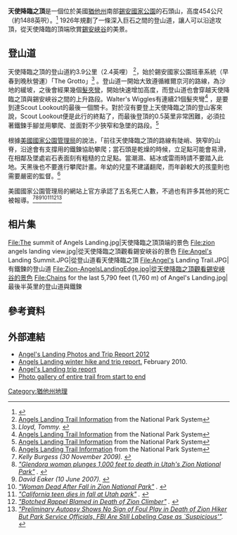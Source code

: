 '''天使降臨之頂'''是一個位於美國[[猶他州|猶他州]]南部[[錫安國家公園|錫安國家公園]]的石頭山，高度454公尺（約1488英呎）。<ref>{{Cite web |url=http://www.nps.gov/featurecontent/zion/eHike.htm |title=Zion National Park eHike |access-date=2016-01-08 |archive-date=2021-02-05 |archive-url=https://web.archive.org/web/20210205161146/https://www.nps.gov/featurecontent/zion/eHike.htm |dead-url=no }}</ref> 1926年規劃了一條深入巨石之間的登山道，讓人可以沿途攻頂，從天使降臨的頂端欣賞[[錫安峽谷|錫安峽谷]]的美景。

== 登山道 ==
天使降臨之頂的登山道約3.9公里（2.4英哩） <ref name="trail">[http://www.nps.gov/archive/zion/WalksAndHikesPages/AngelsLanding.htm Angels Landing Trail Information] {{Wayback|url=http://www.nps.gov/archive/zion/WalksAndHikesPages/AngelsLanding.htm |date=20090903193151 }} from the National Park System</ref>，始於錫安國家公園班車系統（早春到晚秋營運）「The Grotto」<ref name="mountainranges"><cite class="citation web" id="mountainranges" contenteditable="false">Lloyd, Tommy. </cite></ref> 。登山道一開始大致遵循維爾京河的路線，為沙地的緩坡，之後會經果幾個[[髮夾彎|髮夾彎]]，開始快速增加高度，而登山道也會穿越天使降臨之頂與錫安峽谷之間的上升路段。Walter's Wiggles有連續21個髮夾彎<ref name="trail">[http://www.nps.gov/archive/zion/WalksAndHikesPages/AngelsLanding.htm Angels Landing Trail Information] from the National Park System</ref> ，是要到達Scout Lookout的最後一個關卡。對於沒有要登上天使降臨之頂的登山客來說，Scout Lookout便是此行的終點了，而最後登頂的0.5英里非常困難，必須拉著鐵鍊手腳並用攀爬、並面對不少狹窄和急墜的路段。<ref name="trail">[http://www.nps.gov/archive/zion/WalksAndHikesPages/AngelsLanding.htm Angels Landing Trail Information] from the National Park System</ref>

根據[[美国国家公园管理局|美國國家公園管理局]]的說法，「前往天使降臨之頂的路線有陡峭、狹窄的山脊，沿途會有支撐用的鐵鍊協助攀爬；當石頭是乾燥的時候，立足點可能會易滑，在相鄰及墜處岩石表面刻有粗糙的立足點。當潮濕、結冰或雷雨時請不要踏入此地。天黑後也不要進行攀爬計畫。年幼的兒童不建議翻爬，而年齡較大的孩童則也需要嚴密的監督。<ref name="trail">[http://www.nps.gov/archive/zion/WalksAndHikesPages/AngelsLanding.htm Angels Landing Trail Information] from the National Park System</ref> <div>美國國家公園管理局的網站上官方承認了五名死亡人數，不過也有許多其他的死亡被報導。<ref><cite class="citation web" contenteditable="false">Kelly Burgess (30 November 2009). </cite></ref><ref><cite class="citation web" contenteditable="false">[http://latimesblogs.latimes.com/lanow/2009/08/glendora-woman-plunges-1000-feet-to-death-in-utahs-zion-national-park.html "Glendora woman plunges 1,000 feet to death in Utah's Zion National Park"] {{Wayback|url=http://latimesblogs.latimes.com/lanow/2009/08/glendora-woman-plunges-1000-feet-to-death-in-utahs-zion-national-park.html |date=20201128170534 }}. </cite></ref><ref><cite class="citation web" contenteditable="false">David Eaker (10 June 2007). </cite></ref><ref><cite class="citation web" contenteditable="false">[http://www.ksl.com/?nid=148&sid=439979 "Woman Dead After Fall in Zion National Park"] {{Wayback|url=http://www.ksl.com/?nid=148&sid=439979 |date=20160304001004 }}. </cite></ref><ref><cite class="citation web" contenteditable="false">[http://www.usatoday.com/news/nation/2004-06-27-utah-teen_x.htm "California teen dies in fall at Utah park"] {{Wayback|url=http://www.usatoday.com/news/nation/2004-06-27-utah-teen_x.htm |date=20111214142737 }}. </cite></ref><ref><cite class="citation web" contenteditable="false">[http://www.deseretnews.com/article/538873/BOTCHED-RAPPEL-BLAMED-IN-DEATH-OF-ZION-CLIMBER.html "Botched Rappel Blamed in Death of Zion Climber"] {{Wayback|url=http://www.deseretnews.com/article/538873/BOTCHED-RAPPEL-BLAMED-IN-DEATH-OF-ZION-CLIMBER.html |date=20181004103730 }}. </cite></ref><ref><cite class="citation web" contenteditable="false">[http://www.deseretnews.com/article/41031/PRELIMINARY-AUTOPSY-SHOWS-NO-SIGN-OF-FOUL-PLAY-IN-DEATH-OF-ZION-HIKER-BUT-PARK-SERVICE-OFFICIALS.html "Preliminary Autopsy Shows No Sign of Foul Play in Death of Zion Hiker But Park Service Officials, FBI Are Still Labeling Case as `Suspicious'"]{{Dead link|date=2019年12月 |bot=InternetArchiveBot |fix-attempted=yes }}. </cite></ref></div>

== 相片集 ==
<gallery>
File:The summit of Angels Landing.jpg|天使降臨之頂頂端的景色
File:zion angels landing view.jpg|從天使降臨之頂觀看錫安峽谷的景色
File:Angel's Landing Summit.JPG|從登山道看天使降臨之頂
File:Angel's Landing Trail.JPG|有鐵鍊的登山道
File:Zion-AngelsLandingEdge.jpg|從天使降臨之頂觀看錫安峽谷的景色
File:Chains for the last 5,790 feet (1,760 m) of Angel's Landing.jpg|最後半英里的登山道與鐵鍊
</gallery>

== 參考資料 ==
{{Reflist}}

== 外部連結 ==
* [http://xpatmatt.com/photos/hiking-climbing-angels-landing/ Angel's Landing Photos and Trip Report 2012] {{Wayback|url=http://xpatmatt.com/photos/hiking-climbing-angels-landing/ |date=20201027180320 }}
* [http://www.peakfever.com/hike-info-11.php Angels Landing winter hike and trip report.] {{Wayback|url=http://www.peakfever.com/hike-info-11.php |date=20180929041045 }} February 2010.
* [http://highpoweredplanet.blogspot.com/2011/10/angels-landing-zion-national-park-utah.html Angel's Landing trip report] {{Wayback|url=http://highpoweredplanet.blogspot.com/2011/10/angels-landing-zion-national-park-utah.html |date=20120425163021 }}
* [https://picasaweb.google.com/117389060026385788956/AngelSLandingZionNationalParkUtah Photo gallery of entire trail from start to end] {{Wayback|url=https://picasaweb.google.com/117389060026385788956/AngelSLandingZionNationalParkUtah |date=20160422003605 }}

[[Category:猶他州地理|Category:猶他州地理]]